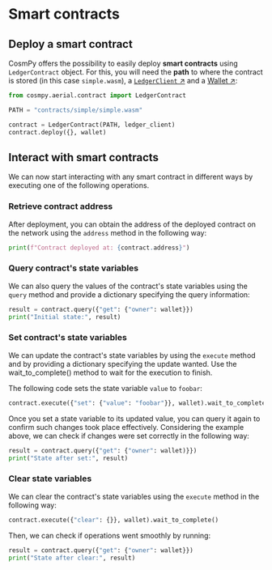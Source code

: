 # Smart contracts

## Deploy a smart contract

CosmPy offers the possibility to easily deploy **smart contracts** using `LedgerContract` object. For this, you will need the **path** to where the contract is stored (in this case `simple.wasm`), a [`LedgerClient` ↗️](/guides/fetch-network/cosmpy/establishing-node-connection) and a [Wallet ↗️](/guides/fetch-network/cosmpy/creating-wallet):

```py copy
from cosmpy.aerial.contract import LedgerContract

PATH = "contracts/simple/simple.wasm"

contract = LedgerContract(PATH, ledger_client)
contract.deploy({}, wallet)
```

## Interact with smart contracts

We can now start interacting with any smart contract in different ways by executing one of the following operations.

### Retrieve contract address

After deployment, you can obtain the address of the deployed contract on the network using the `address` method in the following way:

```py copy
print(f"Contract deployed at: {contract.address}")
```

### Query contract's state variables

We can also query the values of the contract's state variables using the `query` method and provide a dictionary specifying the query information:

```py copy
result = contract.query({"get": {"owner": wallet}})
print("Initial state:", result)
```

### Set contract's state variables

We can update the contract's state variables by using the `execute` method and by providing a dictionary specifying the update wanted. Use the wait_to_complete() method to wait for the execution to finish.

The following code sets the state variable `value` to `foobar`:

```py copy
contract.execute({"set": {"value": "foobar"}}, wallet).wait_to_complete()
```

Once you set a state variable to its updated value, you can query it again to confirm such changes took place effectively. Considering the example above, we can check if changes were set correctly in the following way:

```py copy
result = contract.query({"get": {"owner": wallet)}})
print("State after set:", result)
```

### Clear state variables

We can clear the contract's state variables using the `execute` method in the following way:

```py copy
contract.execute({"clear": {}}, wallet).wait_to_complete()
```

Then, we can check if operations went smoothly by running:

```py copy
result = contract.query({"get": {"owner": wallet}})
print("State after clear:", result)
```
